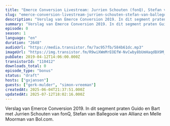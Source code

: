 ```yaml
---
title: "Emerce Conversion Livestream: Jurrien Schouten (fonQ), Stefan van Ballegooie (Allianz), Melle Moorman (Bol.com)"
slug: "emerce-conversion-livestream-jurrien-schouten-stefan-van-ballegooie-melle-moorman"
description: "Verslag van Emerce Conversion 2019. In dit segment praten Guido en Bart met Jurrien Schouten van fonQ, Stefan van Ballegooie van Allianz en Melle Moorman van Bol.com."
summary: "Verslag van Emerce Conversion 2019. In dit segment praten Guido en Bart met Jurrien Schouten van fonQ, Stefan van Ballegooie van Allianz en Melle Moorman van Bol.com."
episode: 0
season: 1
language: "en"
duration: "2648"
audioUrl: "https://media.transistor.fm/7ac957fb/584b61dc.mp3"
imageUrl: "https://img.transistor.fm/R9wiXWmMrEOEfW-NvCwby8bUmHaqdBX9M_waONRNLpw/rs:fill:3000:3000:1/q:60/aHR0cHM6Ly9pbWct/dXBsb2FkLXByb2R1/Y3Rpb24udHJhbnNp/c3Rvci5mbS9lcGlz/b2RlLzExMDQxMi8x/NjAyMDc1ODAzLWFy/dHdvcmsuanBn.webp"
pubDate: 2019-04-12T14:06:00.000Z
transistorId: "110412"
downloads_total: 0
episode_type: "bonus"
status: "draft"
hosts: ["gxjansen"]
guests: ["gerk-mulder", "simon-vreeman"]
createdAt: 2025-06-04T21:37:51.000Z
updatedAt: 2025-07-12T18:02:16.000Z
---
```


Verslag van Emerce Conversion 2019. In dit segment praten Guido en Bart met Jurrien Schouten van fonQ, Stefan van Ballegooie van Allianz en Melle Moorman van Bol.com.
